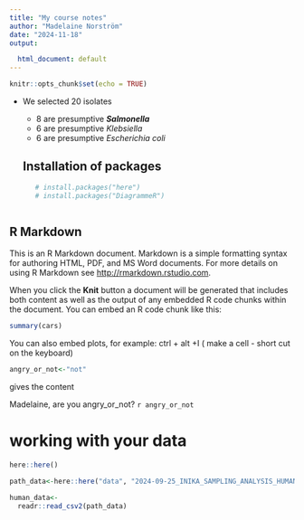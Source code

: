 ```yaml
---
title: "My course notes"
author: "Madelaine Norström"
date: "2024-11-18"
output:

  html_document: default
---
```


```r
knitr::opts_chunk$set(echo = TRUE)
```

-   We selected 20 isolates

    -   8 are presumptive ***Salmonella***
    -   6 are presumptive *Klebsiella*
    -   6 are presumptive *Escherichia coli*

    ## Installation of packages

    ```r

   # install.packages("here")
   # install.packages("DiagrammeR")
      


    ```

## R Markdown

This is an R Markdown document. Markdown is a simple formatting syntax for authoring HTML, PDF, and MS Word documents. For more details on using R Markdown see <http://rmarkdown.rstudio.com>.

When you click the **Knit** button a document will be generated that includes both content as well as the output of any embedded R code chunks within the document. You can embed an R code chunk like this:

```r
summary(cars)
```

You can also embed plots, for example:
ctrl + alt +I ( make a cell - short cut on the keyboard)

```r
angry_or_not<-"not"
```
gives  the content 

Madelaine, are you angry_or_not? `r angry_or_not`

# working with your data

```r
here::here()

```

```r
path_data<-here::here("data", "2024-09-25_INIKA_SAMPLING_ANALYSIS_HUMAN.csv")
```

```r
human_data<-
  readr::read_csv2(path_data)

```

